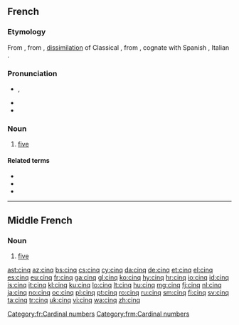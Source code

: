 ==French==

===Etymology===
From {{etyl|fro|fr}} {{term|cinc|lang=fro}}, from {{etyl|VL.|fr}} {{term|cinque|lang=la}}, [[dissimilation]] of  Classical {{etyl|la|fr}} {{term|quinque||five|lang=la}}, from {{etyl|ine-pro|fr}} {{term/t|ine-pro|*penkwe}}, cognate with Spanish {{term|cinco|lang=es}}, Italian {{term|cinque|lang=it}}.

===Pronunciation===
* {{IPA|/sɛ̃k/|lang=fr}}, {{X-SAMPA|/sE~k/}}
* {{audio|Fr-cinq-fr.ogg|Audio (France)}}
* {{audio|Qc-cinq-2.ogg|Audio (Quebec)}}

===Noun===
{{cardinalbox|fr|4|5|6|quatre|six|ord=cinquième|wplink=Cinq}}
{{head|fr|noun|g=m|invariable}}

# [[five]]

====Related terms====
* {{l|fr|cinq-à-sept}}
* {{l|fr|cinquante}}
* {{l|fr|cinquième}}

[[Category:fr:Cardinal numbers]]

----

==Middle French==

===Noun===
{{head|frm|noun|g=m|invariable}}

# [[five]]

[[Category:frm:Cardinal numbers]]

[[ast:cinq]]
[[az:cinq]]
[[bs:cinq]]
[[cs:cinq]]
[[cy:cinq]]
[[da:cinq]]
[[de:cinq]]
[[et:cinq]]
[[el:cinq]]
[[es:cinq]]
[[eu:cinq]]
[[fr:cinq]]
[[ga:cinq]]
[[gl:cinq]]
[[ko:cinq]]
[[hy:cinq]]
[[hr:cinq]]
[[io:cinq]]
[[id:cinq]]
[[is:cinq]]
[[it:cinq]]
[[kl:cinq]]
[[ku:cinq]]
[[lo:cinq]]
[[lt:cinq]]
[[hu:cinq]]
[[mg:cinq]]
[[fj:cinq]]
[[nl:cinq]]
[[ja:cinq]]
[[no:cinq]]
[[oc:cinq]]
[[pl:cinq]]
[[pt:cinq]]
[[ro:cinq]]
[[ru:cinq]]
[[sm:cinq]]
[[fi:cinq]]
[[sv:cinq]]
[[ta:cinq]]
[[tr:cinq]]
[[uk:cinq]]
[[vi:cinq]]
[[wa:cinq]]
[[zh:cinq]]